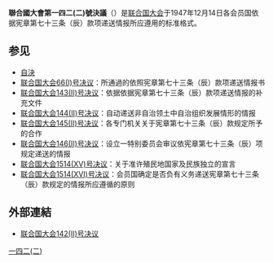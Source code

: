 {{expand|time=2014-02-08T02:48:46+00:00}}
'''聯合國大會第一四二(二)號決議'''（{{lang|en|'''United Nations General Assembly Resolution 142 (II)'''}}）是[[联合国大会|联合国大会]]于1947年12月14日各会员国依据宪章第七十三条（辰）款项递送情报所应遵用的标准格式。

==参见==
* [[自決|自決]]
* [[联合国大会66号决议|联合国大会66(I)号决议]]：所通過的依照宪章第七十三条（辰）款项递送情报书
* [[联合国大会143(II)号决议|联合国大会143(II)号决议]]：依据依据宪章第七十三条（辰）款项递送情报的补充文件
* [[联合国大会144(II)号决议|联合国大会144(II)号决议]]：自动递送非自治领土中自治组织发展情形的情报
* [[联合国大会145(II)号决议|联合国大会145(II)号决议]]：各专门机关关于宪章第七十三条（辰）款规定所予的合作
* [[联合国大会146(II)号决议|联合国大会146(II)号决议]]：设立一特别委员会审议依宪章第七十三条（辰）项规定递送的情报
* [[联合国大会1514号决议|联合国大会1514(XV)号决议]]：关于准许殖民地国家及民族独立的宣言
* [[联合国大会1541号决议|联合国大会1514(XVI)号决议]]：会员国确定是否负有义务递送宪章第七十三条（辰）款规定的情报所应遵循的原则

==外部連結==
* [http://www.un.org/zh/documents/view_doc.asp?symbol=A/RES/142(II) 联合国大会142(II)号决议]

{{wikisource|联合国托管和非自治领土|联合国托管和非自治领土 (1945年 - 2002年)}}
{{UN-stub}}

[[Category:聯合國大會決議|一四二(二)]]